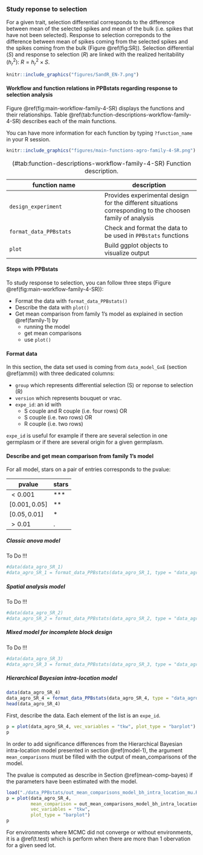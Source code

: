 ### Study reponse to selection {#response-to-selection}

For a given trait, selection differential corresponds to the difference between mean of the selected spikes and
mean of the bulk (i.e. spikes that have not been selected).
Response to selection correponds to the difference between mean of spikes coming from the selected spikes and the spikes coming from the bulk (Figure \@ref(fig:SR)).
Selection differential ($S$) and response to selection ($R$) are linked with the realized heritability ($h^2_r$):
$R = h^2_r \times S$.

```r
knitr::include_graphics("figures/SandR_EN-7.png")
```

#### Workflow and function relations in PPBstats regarding response to selection analysis

Figure \@ref(fig:main-workflow-family-4-SR) displays the functions and their relationships.
Table \@ref(tab:function-descriptions-workflow-family-4-SR) describes each of the main functions.

You can have more information for each function by typing `?function_name` in your R session.

```r
knitr::include_graphics("figures/main-functions-agro-family-4-SR.png")
```

| function name | description |
| --- | --- |
| `design_experiment` | Provides experimental design for the different situations corresponding to the choosen family of analysis |
| `format_data_PPBstats` | Check and format the data to be used in `PPBstats` functions |
| `plot` | Build ggplot objects to visualize output |
Table: (\#tab:function-descriptions-workflow-family-4-SR) Function description.


#### Steps with PPBstats

To study response to selection, you can follow three steps (Figure \@ref(fig:main-workflow-family-4-SR)):

- Format the data with `format_data_PPBstats()`
- Describe the data with `plot()`
- Get mean comparison from family 1's model as explained in section \@ref(family-1) by
  - running the model 
  - get mean comparisons
  - use `plot()`


#### Format data
In this section, the data set used is coming from `data_model_GxE` (section \@ref(ammi)) with three dedicated columns: 

- `group` which represents differential selection (S) or reponse to selection (R)
- `version` which represents bouquet or vrac.
- `expe_id`: an id with
    - S couple and R couple (i.e. four rows) OR
    - S couple (i.e. two rows) OR
    - R couple (i.e. two rows)

`expe_id` is useful for example if there are several selection in one germplasm or if there are several origin for a given germplasm.


#### Describe and get mean comparison from family 1's model

For all model, stars on a pair of entries corresponds to the pvalue:

| pvalue | stars |
| --- | --- |
| $< 0.001$ | *** |
| $[0.001 , 0.05]$ | ** |
| $[0.05 , 0.01]$ | * |
| $> 0.01$ | . |



##### Classic anova model

To Do !!!

```r
#data(data_agro_SR_1)
#data_agro_SR_1 = format_data_PPBstats(data_agro_SR_1, type = "data_agro_SR")
```


##### Spatial analysis model

To Do !!!

```r
#data(data_agro_SR_2)
#data_agro_SR_2 = format_data_PPBstats(data_agro_SR_2, type = "data_agro_SR")
```


##### Mixed model for incomplete block design

To Do !!!

```r
#data(data_agro_SR_3)
#data_agro_SR_3 = format_data_PPBstats(data_agro_SR_3, type = "data_agro_SR")
```


##### Hierarchical Bayesian intra-location model

```r
data(data_agro_SR_4)
data_agro_SR_4 = format_data_PPBstats(data_agro_SR_4, type = "data_agro_SR")
head(data_agro_SR_4)
```


First, describe the data. Each element of the list is an `expe_id`.

```r
p = plot(data_agro_SR_4, vec_variables = "tkw", plot_type = "barplot")
p
```

In order to add significance differences from the Hierarchical Bayesian intra-location model presented in section \@ref(model-1), the argument `mean_comparisons` must be filled with the output of mean_comparisons of the model.

The pvalue is computed as describe in Section \@ref(mean-comp-bayes) if the parameters have been estimated with the model.

```r
load("./data_PPBstats/out_mean_comparisons_model_bh_intra_location_mu.RData") # To save time
p = plot(data_agro_SR_4,
         mean_comparison = out_mean_comparisons_model_bh_intra_location_mu, 
         vec_variables = "tkw",
         plot_type = "barplot")
p
```


For environments where MCMC did not converge or without environments, it is a \@ref(t.test) which is perform when there are more than 1 obervation for a given seed lot.

